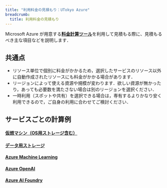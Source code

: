 ```yaml
---
title: "利用料金の見積もり：UTokyo Azure"
breadcrumb:
  title: 利用料金の見積もり
---
```



Microsoft Azure が用意する[**料金計算ツール**](https://azure.microsoft.com/ja-jp/pricing/calculator/)を利用して見積もる際に、見積もるべき主な項目などを説明します．

## 共通点
- リソース単位で個別に料金がかかるため，選択したサービスのリソース以外に自動作成されたリソースにも料金がかかる場合があります．
- リージョンによって使える資源や規模が変わります．欲しい資源が無かったり，あっても必要数を満たさない場合は別のリージョンを選択ください．
- 一時利用（スポットや共有）を選択できる場合は，専有するよりかなり安く利用できるので，ご自身の利用に合わせてご検討ください．

## サービスごとの計算例
#### [**仮想マシン（OS用ストレージ含む）**](/research_computing/utokyo_azure/calcrate/vm.mdx)
#### [**データ用ストレージ**](/research_computing/utokyo_azure/calcrate/storate.mdx)
#### [**Azure Machine Learning**](/research_computing/utokyo_azure/calcrate/aml.mdx)
#### [**Azure OpenAI**](/research_computing/utokyo_azure/calcrate/aoi.mdx)
#### [**Azure AI Foundry**](/research_computing/utokyo_azure/calcrate/aaf.mdx)
